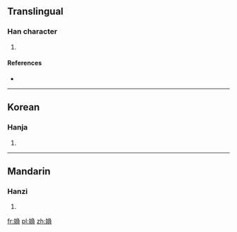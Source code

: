 ==Translingual==

===Han character===
{{Han char|rn=38|rad=女|as=09|sn=12|four=|canj=女弓月金 (VNBC)}}

# {{defn|Han|sort=女09}}

====References====
* {{Han ref|kx=0266.290|dkj=06490|dj=0533.330|hdz=21068.030|uh=5A8D|ud=23181}}

----

==Korean==

===Hanja===
{{ko-hanja|hangeul=부|rv=bu|mr=pu}}

# {{defn|Korean|sort=女09}}

----

==Mandarin==

===Hanzi===
{{cmn-hanzi|pin=[[fù]] ([[fu4]]), [[yuán]] ([[yuan2]])|wg=fu<sup>4</sup>, yüan<sup>2</sup>}}

# {{defn|Mandarin|sort=女09}}

[[fr:媍]]
[[pl:媍]]
[[zh:媍]]